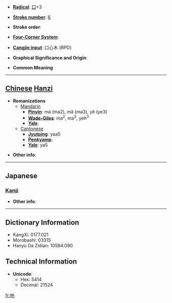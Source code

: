 * '''[[Wiktionary:Chinese radical index| Radical]]''': [[Wiktionary:Chinese radical index 口|口]]+3

* '''[[Wiktionary:Chinese total strokes index|Stroke number]]''': [[Wiktionary:Chinese total strokes index 6|6]]

* '''Stroke order''': 

* '''[[Wiktionary:Chinese four corner index|Four-Corner System]]''': 

* '''[[Wiktionary:Chinese Cangjie index|Cangjie input]]''': 口心木 (RPD)

* '''Graphical Significance and Origin''': 

* '''Common Meaning'''

----

== [[Chinese]] [[Hanzi]] ==

* '''Romanizations'''
** [[Mandarin]]
*** '''[[Pinyin]]''': má (ma2), mǎ (ma3), yě (ye3)
*** '''[[Wade-Giles]]''': ma<sup>2</sup>, ma<sup>3</sup>, yeh<sup>3</sup>
*** '''[[Yale]]''': 
**[[Cantonese]]
***'''[[Jyutping]]''': yaa5
***'''[[Penkyamp]]''': 
***'''[[Yale]]''': ya5

* '''Other info''': 

----

==Japanese==
===[[Kanji]]===
{{kanji|on readings=[[せ]] (se)|kun readings=}}

* '''Other info''':  

----

== Dictionary Information ==

* KangXi: 0177.021
* Morobashi: 03315
* Hanyu Da Zidian: 10584.090

== Technical Information ==

* '''Unicode''':
** Hex: 5414
** Decimal: 21524

[[fr:吔]]